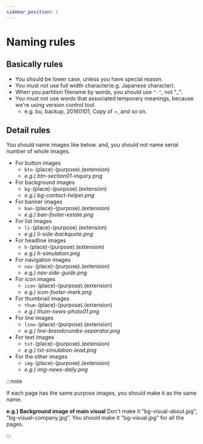 ```yaml
---
sidebar_position: 1
---
```


# Naming rules

## Basically rules

- You should be lower case, unless you have special reason.
- You must not use full width character(e.g. Japanese character).
- When you partition filename by words, you should use `"-"`, not "\_".
- You must not use words that associated temporary meanings, because we're using version control tool.
  - e.g. bu, backup, 20160101, Copy of ~, and so on.

## Detail rules

You should name images like below. and, you should not name serial number of whole images.

- For button images
  - `btn-`(place)-(purpose).(extension)
  - _e.g.) btn-section01-inquiry.png_
- For background images
  - `bg-`(place)-(purpose).(extension)
  - _e.g.) bg-contact-helper.png_
- For banner images
  - `ban-`(place)-(purpose).(extension)
  - _e.g.) ban-footer-estate.png_
- For list images
  - `li-`(place)-(purpose).(extension)
  - _e.g.) li-side-backquote.png_
- For headline images
  - `h-`(place)-(purpose).(extension)
  - _e.g.) h-simulation.png_
- For navigation images
  - `nav-`(place)-(purpose).(extension)
  - _e.g.) nav-side-guide.png_
- For icon images
  - `icon-`(place)-(purpose).(extension)
  - _e.g.) icon-footer-mark.png_
- For thumbnail images
  - `thum-`(place)-(purpose).(extension)
  - _e.g.) thum-news-photo01.png_
- For line images
  - `line-`(place)-(purpose).(extension)
  - _e.g.) line-breadcrumbs-separator.png_
- For text images
  - `txt-`(place)-(purpose).(extension)
  - _e.g.) txt-simulation-lead.png_
- For the other images
  - `img-`(place)-(purpose).(extension)
  - _e.g.) img-news-daily.png_

:::note

If each page has the same purpose images, you should make it as the same name.

**e.g.) Background image of main visual** Don't make it "bg-visual-about.jpg", "bg-visual-company.jpg". You should make it "bg-visual.jpg" for all the pages.

:::
